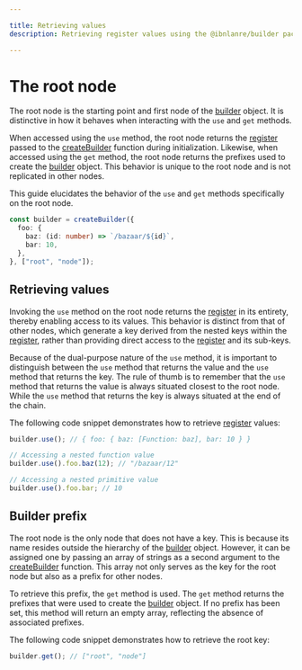 ```yaml
---

title: Retrieving values
description: Retrieving register values using the @ibnlanre/builder package.

---
```


# The root node

The root node is the starting point and first node of the [builder][3] object. It is distinctive in how it behaves when interacting with the `use` and `get` methods.

When accessed using the `use` method, the root node returns the [register][4] passed to the [createBuilder][2] function during initialization. Likewise, when accessed using the `get` method, the root node returns the prefixes used to create the [builder][3] object. This behavior is unique to the root node and is not replicated in other nodes.

This guide elucidates the behavior of the `use` and `get` methods specifically on the root node.

```typescript copy
const builder = createBuilder({
  foo: {
    baz: (id: number) => `/bazaar/${id}`,
    bar: 10,
  },
}, ["root", "node"]);
```

## Retrieving values

Invoking the `use` method on the root node returns the [register][4] in its entirety, thereby enabling access to its values. This behavior is distinct from that of other nodes, which generate a key derived from the nested keys within the [register][4], rather than providing direct access to the [register][4] and its sub-keys.

Because of the dual-purpose nature of the `use` method, it is important to distinguish between the `use` method that returns the value and the `use` method that returns the key. The rule of thumb is to remember that the `use` method that returns the value is always situated closest to the root node. While the `use` method that returns the key is always situated at the end of the chain.

The following code snippet demonstrates how to retrieve [register][4] values:

```typescript copy
builder.use(); // { foo: { baz: [Function: baz], bar: 10 } }

// Accessing a nested function value
builder.use().foo.baz(12); // "/bazaar/12"

// Accessing a nested primitive value
builder.use().foo.bar; // 10
```

## Builder prefix

The root node is the only node that does not have a key. This is because its name resides outside the hierarchy of the [builder][3] object. However, it can be assigned one by passing an array of strings as a second argument to the [createBuilder][2] function. This array not only serves as the key for the root node but also as a prefix for other nodes.

To retrieve this prefix, the `get` method is used. The `get` method returns the prefixes that were used to create the [builder][3] object. If no prefix has been set, this method will return an empty array, reflecting the absence of associated prefixes.

The following code snippet demonstrates how to retrieve the root key:

```typescript copy
builder.get(); // ["root", "node"]
```

[1]: /getting-started
[2]: /core-concepts/create-builder
[3]: /core-concepts/builder-object
[4]: /core-concepts

